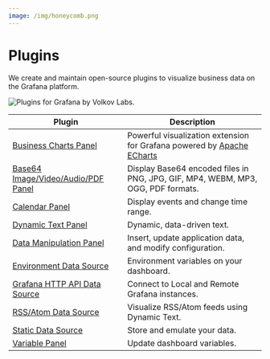 ```yaml
---
image: /img/honeycomb.png
---
```



# Plugins

We create and maintain open-source plugins to visualize business data on the Grafana platform.

<Image title="Plugins for Grafana by Volkov Labs." src="/img/honeycomb.png" />

| Plugin                                                       | Description                                                                      |
| ------------------------------------------------------------ | -------------------------------------------------------------------------------- |
| [Business Charts Panel](volkovlabs-echarts-panel)            | Powerful visualization extension for Grafana powered by [Apache ECharts](https://echarts.apache.org/en/index.html)                      |
| [Base64 Image/Video/Audio/PDF Panel](volkovlabs-image-panel) | Display Base64 encoded files in PNG, JPG, GIF, MP4, WEBM, MP3, OGG, PDF formats. |
| [Calendar Panel](volkovlabs-calendar-panel)                  | Display events and change time range.                                            |
| [Dynamic Text Panel](volkovlabs-dynamictext-panel)           | Dynamic, data-driven text.                                                       |
| [Data Manipulation Panel](volkovlabs-form-panel)             | Insert, update application data, and modify configuration.                       |
| [Environment Data Source](volkovlabs-env-datasource)         | Environment variables on your dashboard.                                         |
| [Grafana HTTP API Data Source](volkovlabs-grapi-datasource)  | Connect to Local and Remote Grafana instances.                                   |
| [RSS/Atom Data Source](volkovlabs-rss-datasource)            | Visualize RSS/Atom feeds using Dynamic Text.                                     |
| [Static Data Source](volkovlabs-static-datasource)           | Store and emulate your data.                                                     |
| [Variable Panel](volkovlabs-variable-panel)                  | Update dashboard variables.                                                      |
